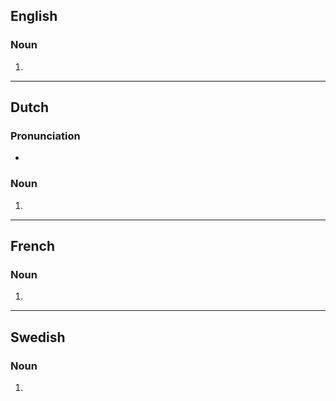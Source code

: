 {{also|Ensembles}}
==English==

===Noun===
{{head|en|noun form}}

# {{plural of|ensemble|lang=en}}

----

==Dutch==

===Pronunciation===
* {{audio|Nl-ensembles.ogg|Audio|lang=nl}}

===Noun===
{{head|nl|noun plural form}}

# {{nl-noun form of|pl|ensemble}}

----

==French==

===Noun===
{{head|fr|noun plural form|g=m}}

# {{plural of|ensemble|lang=fr}}

----

==Swedish==

===Noun===
{{head|sv|noun form}}

# {{sv-noun-form-indef-gen|ensemble}}